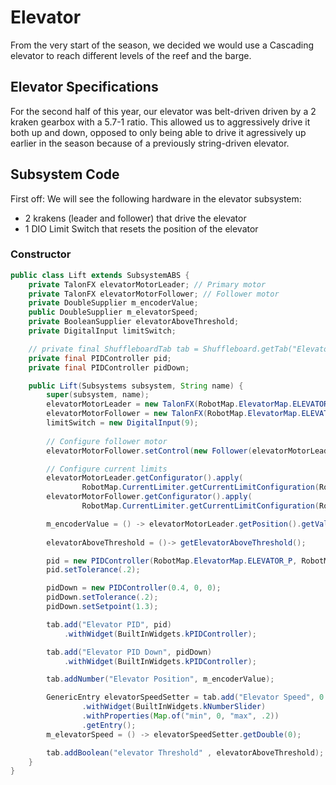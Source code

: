 
<Head>
    <title>Auto-Alignment - FEDS201</title>
    <meta property="og:title" content="Elevator - FEDS201" key="title" />
</Head>

# Elevator
From the very start of the season, we decided we would use a Cascading elevator to reach different levels of the reef and the barge. 
## Elevator Specifications
For the second half of this year, our elevator was belt-driven driven by a 2 kraken gearbox with a 5.7-1 ratio.
 This allowed us to aggressively drive it both up and down, opposed to only being able to drive it agressively up earlier in the season because of a previously string-driven elevator.
## Subsystem Code
First off: We will see the following hardware in the elevator subsystem:
- 2 krakens (leader and follower) that drive the elevator
- 1 DIO Limit Switch that resets the position of the elevator
### Constructor
``` java
public class Lift extends SubsystemABS {
    private TalonFX elevatorMotorLeader; // Primary motor
    private TalonFX elevatorMotorFollower; // Follower motor
    private DoubleSupplier m_encoderValue;
    public DoubleSupplier m_elevatorSpeed;
    private BooleanSupplier elevatorAboveThreshold;
    private DigitalInput limitSwitch;

    // private final ShuffleboardTab tab = Shuffleboard.getTab("Elevator");
    private final PIDController pid;
    private final PIDController pidDown;

    public Lift(Subsystems subsystem, String name) {
        super(subsystem, name);
        elevatorMotorLeader = new TalonFX(RobotMap.ElevatorMap.ELEVATOR_MOTOR);
        elevatorMotorFollower = new TalonFX(RobotMap.ElevatorMap.ELEVATOR_MOTOR2);
        limitSwitch = new DigitalInput(9);
       
        // Configure follower motor
        elevatorMotorFollower.setControl(new Follower(elevatorMotorLeader.getDeviceID(), false));

        // Configure current limits
        elevatorMotorLeader.getConfigurator().apply(
                RobotMap.CurrentLimiter.getCurrentLimitConfiguration(RobotMap.ElevatorMap.ELEVATOR_CURRENT_LIMIT));
        elevatorMotorFollower.getConfigurator().apply(
                RobotMap.CurrentLimiter.getCurrentLimitConfiguration(RobotMap.ElevatorMap.ELEVATOR_CURRENT_LIMIT));

        m_encoderValue = () -> elevatorMotorLeader.getPosition().getValueAsDouble();
        
        elevatorAboveThreshold = ()-> getElevatorAboveThreshold();

        pid = new PIDController(RobotMap.ElevatorMap.ELEVATOR_P, RobotMap.ElevatorMap.ELEVATOR_I, RobotMap.ElevatorMap.ELEVATOR_D);
        pid.setTolerance(.2);

        pidDown = new PIDController(0.4, 0, 0);
        pidDown.setTolerance(.2);
        pidDown.setSetpoint(1.3);

        tab.add("Elevator PID", pid)
            .withWidget(BuiltInWidgets.kPIDController);

        tab.add("Elevator PID Down", pidDown)
            .withWidget(BuiltInWidgets.kPIDController);

        tab.addNumber("Elevator Position", m_encoderValue);

        GenericEntry elevatorSpeedSetter = tab.add("Elevator Speed", 0.0)
                .withWidget(BuiltInWidgets.kNumberSlider)
                .withProperties(Map.of("min", 0, "max", .2))
                .getEntry();
        m_elevatorSpeed = () -> elevatorSpeedSetter.getDouble(0);

        tab.addBoolean("elevator Threshold" , elevatorAboveThreshold);
    }
}
```